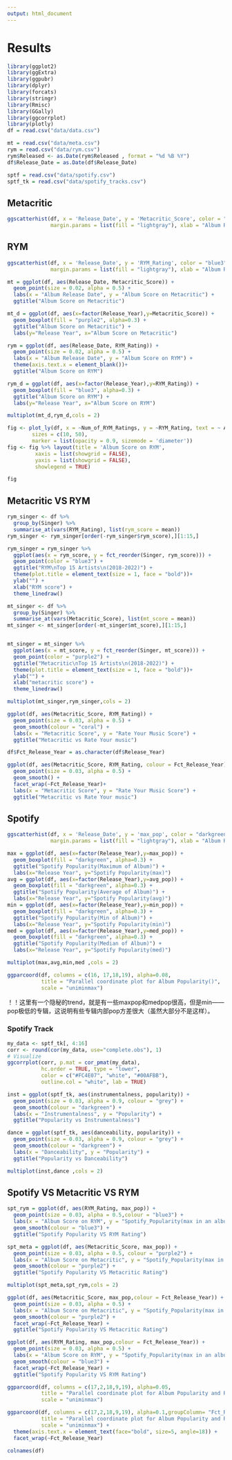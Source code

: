 ```yaml
---
output: html_document
---
```


# Results


```r
library(ggplot2)
library(ggExtra)
library(ggpubr)
library(dplyr)
library(forcats)
library(stringr)
library(Rmisc)
library(GGally)
library(ggcorrplot)
library(plotly)
df = read.csv("data/data.csv")

mt = read.csv("data/meta.csv")
rym = read.csv("data/rym.csv")
rym$Released <- as.Date(rym$Released , format = "%d %B %Y")
df$Release_Date = as.Date(df$Release_Date)

sptf = read.csv("data/spotify.csv")
sptf_tk = read.csv("data/spotify_tracks.csv")
```

## Metacritic

```r
ggscatterhist(df, x = 'Release_Date', y = 'Metacritic_Score', color = "purple2",size = 0.1, alpha = 0.8,
              margin.params = list(fill = "lightgray"), xlab = "Album Release Date", ylab = "Album Score on Metacritic", title = "Album Score on Metacritic")
```


## RYM

```r
ggscatterhist(df, x = 'Release_Date', y = 'RYM_Rating', color = "blue3", size = 0.1, alpha = 0.8,
              margin.params = list(fill = "lightgray"), xlab = "Album Release Date", ylab = "Album Score on RYM", title = "Album Score on RYM")
```

```r

mt = ggplot(df, aes(Release_Date, Metacritic_Score)) + 
  geom_point(size = 0.02, alpha = 0.5) + 
  labs(x = "Album Release Date", y = "Album Score on Metacritic") +
  ggtitle("Album Score on Metacritic")

mt_d = ggplot(df, aes(x=factor(Release_Year),y=Metacritic_Score)) +
  geom_boxplot(fill = "purple2", alpha=0.3) +
  ggtitle("Album Score on Metacritic") +
  labs(y="Release Year", x="Album Score on Metacritic")

rym = ggplot(df, aes(Release_Date, RYM_Rating)) + 
  geom_point(size = 0.02, alpha = 0.5) + 
  labs(x = "Album Release Date", y = "Album Score on RYM") +
  theme(axis.text.x = element_blank())+ 
  ggtitle("Album Score on RYM")

rym_d = ggplot(df, aes(x=factor(Release_Year),y=RYM_Rating)) +
  geom_boxplot(fill = "blue3", alpha=0.3) +
  ggtitle("Album Score on RYM") +
  labs(y="Release Year", x="Album Score on RYM")

multiplot(mt_d,rym_d,cols = 2)
```


```r
fig <- plot_ly(df, x = ~Num_of_RYM_Ratings, y = ~RYM_Rating, text = ~ Album_Name, color = ~Metacritic_Score, type = 'scatter', mode = 'markers', colors = 'YlOrBr',
        sizes = c(10, 50),
        marker = list(opacity = 0.9, sizemode = 'diameter'))
fig <- fig %>% layout(title = 'Album Score on RYM',
         xaxis = list(showgrid = FALSE),
         yaxis = list(showgrid = FALSE),
         showlegend = TRUE)

fig
```

## Metacritic VS RYM

```r

rym_singer <- df %>%
  group_by(Singer) %>%
  summarise_at(vars(RYM_Rating), list(rym_score = mean))
rym_singer <- rym_singer[order(-rym_singer$rym_score),][1:15,]

rym_singer = rym_singer %>%
  ggplot(aes(x = rym_score, y = fct_reorder(Singer, rym_score))) +
  geom_point(color = "blue3") +
  ggtitle("RYM\nTop 15 Artists\n(2018-2022)") +
  theme(plot.title = element_text(size = 1, face = "bold"))+
  ylab("") +
  xlab("RYM score") +
  theme_linedraw()

mt_singer <- df %>%
  group_by(Singer) %>%
  summarise_at(vars(Metacritic_Score), list(mt_score = mean))
mt_singer <- mt_singer[order(-mt_singer$mt_score),][1:15,]


mt_singer = mt_singer %>%
  ggplot(aes(x = mt_score, y = fct_reorder(Singer, mt_score))) +
  geom_point(color = "purple2") +
  ggtitle("Metacritic\nTop 15 Artists\n(2018-2022)") +
  theme(plot.title = element_text(size = 1, face = "bold"))+
  ylab("") +
  xlab("metacritic score") +
  theme_linedraw()

multiplot(mt_singer,rym_singer,cols = 2)
```

```r
ggplot(df, aes(Metacritic_Score, RYM_Rating)) + 
  geom_point(size = 0.03, alpha = 0.5) + 
  geom_smooth(colour = "coral") +
  labs(x = "Metacritic Score", y = "Rate Your Music Score") +
  ggtitle("Metacritic vs Rate Your music")
```

```r
df$Fct_Release_Year = as.character(df$Release_Year)

ggplot(df, aes(Metacritic_Score, RYM_Rating, colour = Fct_Release_Year)) + 
  geom_point(size = 0.03, alpha = 0.5) + 
  geom_smooth() +
  facet_wrap(~Fct_Release_Year)+
  labs(x = "Metacritic Score", y = "Rate Your Music Score") +
  ggtitle("Metacritic vs Rate Your music")
```

## Spotify

```r
ggscatterhist(df, x = 'Release_Date', y = 'max_pop', color = "darkgreen",size = 0.1, alpha = 0.8,
              margin.params = list(fill = "lightgray"), xlab = "Album Release Date", ylab = "Spotify Popularity(max in an album)", title = "Spotify Popularity")

```

```r

max = ggplot(df, aes(x=factor(Release_Year),y=max_pop)) +
  geom_boxplot(fill = "darkgreen", alpha=0.3) +
  ggtitle("Spotify Popularity(Maximum of Album)") +
  labs(x="Release Year", y="Spotify Popularity(max)")
avg = ggplot(df, aes(x=factor(Release_Year),y=avg_pop)) +
  geom_boxplot(fill = "darkgreen", alpha=0.3) +
  ggtitle("Spotify Popularity(Average of Album)") +
  labs(x="Release Year", y="Spotify Popularity(avg)")
min = ggplot(df, aes(x=factor(Release_Year),y=min_pop)) +
  geom_boxplot(fill = "darkgreen", alpha=0.3) +
  ggtitle("Spotify Popularity(Min of Album)") +
  labs(x="Release Year", y="Spotify Popularity(min)")
med = ggplot(df, aes(x=factor(Release_Year),y=med_pop)) +
  geom_boxplot(fill = "darkgreen", alpha=0.3) +
  ggtitle("Spotify Popularity(Median of Album)") +
  labs(x="Release Year", y="Spotify Popularity(med)")

multiplot(max,avg,min,med ,cols = 2)
```

```r
ggparcoord(df, columns = c(16, 17,18,19), alpha=0.08,
           title = "Parallel coordinate plot for Album Popularity()",
           scale = "uniminmax")
```
！！这里有一个隐秘的trend，就是有一些maxpop和medpop很高，但是min——pop极低的专辑，这说明有些专辑内部pop方差很大（虽然大部分不是这样）。


### Spotify Track

```r

my_data <- sptf_tk[, 4:16]
corr <- round(cor(my_data, use="complete.obs"), 1)
# Visualize
ggcorrplot(corr, p.mat = cor_pmat(my_data),
           hc.order = TRUE, type = "lower",
           color = c("#FC4E07", "white", "#00AFBB"),
           outline.col = "white", lab = TRUE)
```

```r

inst = ggplot(sptf_tk, aes(instrumentalness, popularity)) + 
  geom_point(size = 0.03, alpha = 0.9, colour = "grey") + 
  geom_smooth(colour = "darkgreen") +
  labs(x = "Instrumentalness", y = "Popularity") +
  ggtitle("Popularity vs Instrumentalness")

dance = ggplot(sptf_tk, aes(danceability, popularity)) + 
  geom_point(size = 0.03, alpha = 0.9, colour = "grey") + 
  geom_smooth(colour = "darkgreen") +
  labs(x = "Danceability", y = "Popularity") +
  ggtitle("Popularity vs Danceability")

multiplot(inst,dance ,cols = 2)
```



## Spotify VS Metacritic VS RYM

```r
spt_rym = ggplot(df, aes(RYM_Rating, max_pop)) + 
  geom_point(size = 0.03, alpha = 0.5,colour = "blue3") + 
  labs(x = "Album Score on RYM", y = "Spotify_Popularity(max in an album)") +
  geom_smooth(colour = "blue3") +
  ggtitle("Spotify Popularity VS RYM Rating")

spt_meta = ggplot(df, aes(Metacritic_Score, max_pop)) + 
  geom_point(size = 0.03, alpha = 0.5, colour = "purple2") + 
  labs(x = "Album Score on Metacritic", y = "Spotify_Popularity(max in an album)") +
  geom_smooth(colour = "purple2") +
  ggtitle("Spotify Popularity VS Metacritic Rating")

multiplot(spt_meta,spt_rym,cols = 2)
```
```r
ggplot(df, aes(Metacritic_Score, max_pop,colour = Fct_Release_Year)) + 
  geom_point(size = 0.03, alpha = 0.5) + 
  labs(x = "Album Score on Metacritic", y = "Spotify_Popularity(max in an album)") +
  geom_smooth(colour = "purple2") +
  facet_wrap(~Fct_Release_Year) +
  ggtitle("Spotify Popularity VS Metacritic Rating")
```

```r
ggplot(df, aes(RYM_Rating, max_pop,colour = Fct_Release_Year)) + 
  geom_point(size = 0.03, alpha = 0.5) + 
  labs(x = "Album Score on RYM", y = "Spotify_Popularity(max in an album)") +
  geom_smooth(colour = "blue3") +
  facet_wrap(~Fct_Release_Year) +
  ggtitle("Spotify Popularity VS RYM Rating")
```





```r

ggparcoord(df, columns = c(17,2,18,9,19), alpha=0.05,
           title = "Parallel coordinate plot for Album Popularity and Ratings",
           scale = "uniminmax")

```


```r
ggparcoord(df, columns = c(17,2,18,9,19), alpha=0.1,groupColumn= "Fct_Release_Year",
           title = "Parallel coordinate plot for Album Popularity and Ratings",
           scale = "uniminmax") + 
  theme(axis.text.x = element_text(face="bold", size=5, angle=18)) +
  facet_wrap(~Fct_Release_Year)
```

```r
colnames(df)
```



